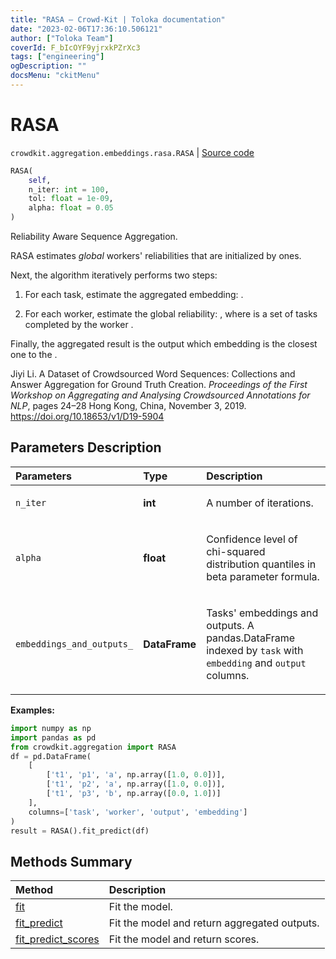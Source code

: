 ```yaml
---
title: "RASA — Crowd-Kit | Toloka documentation"
date: "2023-02-06T17:36:10.506121"
author: ["Toloka Team"]
coverId: F_bIcOYF9yjrxkPZrXc3
tags: ["engineering"]
ogDescription: ""
docsMenu: "ckitMenu"
---
```


# RASA
`crowdkit.aggregation.embeddings.rasa.RASA` | [Source code](https://github.com/Toloka/crowd-kit/blob/v1.2.0/crowdkit/aggregation/embeddings/rasa.py#L21)

```python
RASA(
    self,
    n_iter: int = 100,
    tol: float = 1e-09,
    alpha: float = 0.05
)
```

Reliability Aware Sequence Aggregation.

RASA estimates *global* workers' reliabilities <Formula withoutContainer={true} content="$\beta$"/> that are initialized by ones.

Next, the algorithm iteratively performs two steps:

1. For each task, estimate the aggregated embedding: <Formula withoutContainer={true} content="$\hat{e}_i = \frac{\sum_k
\beta_k e_i^k}{\sum_k \beta_k}$"/>.

2. For each worker, estimate the global reliability: <Formula withoutContainer={true} content="$\beta_k = \frac{\chi^2_{(\alpha/2,
|\mathcal{V}_k|)}}{\sum_i\left(\|e_i^k - \hat{e}_i\|^2\right)}$"/>, where <Formula withoutContainer={true} content="$\mathcal{V}_k$"/>
is a set of tasks completed by the worker <Formula withoutContainer={true} content="$k$"/>.

Finally, the aggregated result is the output which embedding is
the closest one to the <Formula withoutContainer={true} content="$\hat{e}_i$"/>.

Jiyi Li.
A Dataset of Crowdsourced Word Sequences: Collections and Answer Aggregation for Ground Truth Creation.
*Proceedings of the First Workshop on Aggregating and Analysing Crowdsourced Annotations for NLP*,
pages 24–28 Hong Kong, China, November 3, 2019.
<https://doi.org/10.18653/v1/D19-5904>

## Parameters Description

| Parameters | Type | Description |
| :----------| :----| :-----------|
`n_iter`|**int**|<p>A number of iterations.</p>
`alpha`|**float**|<p>Confidence level of chi-squared distribution quantiles in beta parameter formula.</p>
`embeddings_and_outputs_`|**DataFrame**|<p>Tasks&#x27; embeddings and outputs. A pandas.DataFrame indexed by `task` with `embedding` and `output` columns.</p>

**Examples:**

```python
import numpy as np
import pandas as pd
from crowdkit.aggregation import RASA
df = pd.DataFrame(
    [
        ['t1', 'p1', 'a', np.array([1.0, 0.0])],
        ['t1', 'p2', 'a', np.array([1.0, 0.0])],
        ['t1', 'p3', 'b', np.array([0.0, 1.0])]
    ],
    columns=['task', 'worker', 'output', 'embedding']
)
result = RASA().fit_predict(df)
```
## Methods Summary

| Method | Description |
| :------| :-----------|
[fit](/docs/crowd-kit/reference/crowdkit.aggregation.embeddings.rasa.RASA.fit)| Fit the model.
[fit_predict](/docs/crowd-kit/reference/crowdkit.aggregation.embeddings.rasa.RASA.fit_predict)| Fit the model and return aggregated outputs.
[fit_predict_scores](/docs/crowd-kit/reference/crowdkit.aggregation.embeddings.rasa.RASA.fit_predict_scores)| Fit the model and return scores.
